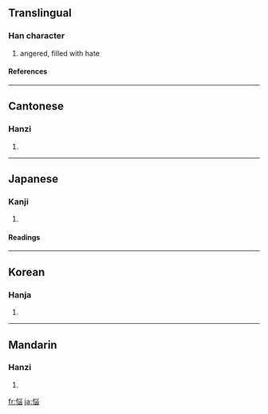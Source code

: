 {{see|惱}}

==Translingual==
===Han character===
{{Han char|rn=61|rad=心|as=07|sn=10|four=|canj=心火山大 (PFUK)}}
# angered, filled with hate
====References====
{{Han ref|kx=0388.341|dkj=10716|dj=0721.240|hdz=42306.161|uh=60A9|ud=24745}}
----
==Cantonese==
===Hanzi===
{{yue-hanzi|jyut=|y=nou5}}
# {{defn|Cantonese}}
----
==Japanese==
===Kanji===
{{ja-kanji|grade=c|rs=心07}}
# {{defn|Japanese}} 
====Readings====
{{ja-readings|on=[[のう]] (nō), [[どう]] (dō)|kun=[[なやむ]] (nayamu), [[なやみ]] (nayami), [[なやませる]] (nayamaseru)}}
----
==Korean==
===Hanja===
{{ko-hanja|hangeul=뇌|eumhun=|rv=noe|mr=noe|y=noy}}
# {{defn|Korean}}
----
==Mandarin==
===Hanzi===
{{cmn-hanzi|pin=[[nǎo]] ([[nao3]])|wg=nao<sup>3</sup>}}
# {{defn|Mandarin}}

[[fr:悩]]
[[ja:悩]]
